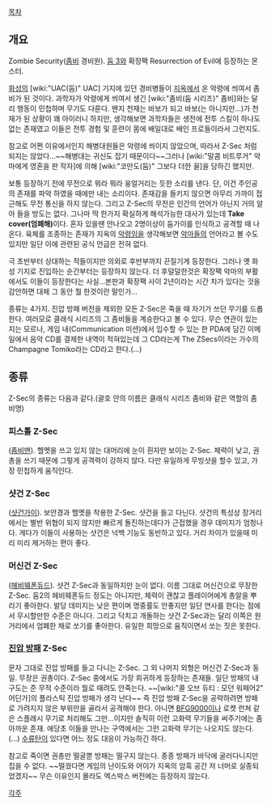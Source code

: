 [[목차]]
== 개요 ==
Zombie Security([[좀비]] 경비원). [[둠 3]]와 확장팩 Resurrection of Evil에 등장하는 몬스터.

[[화성]]의 [wiki:"UAC(둠)" UAC] 기지에 있던 경비병들이 [[지옥]]에서 온 악령에 씌여서 좀비가 된 것이다. 과학자가 악령에게 씌여서 생긴 [wiki:"좀비(둠 시리즈)" 좀비]와는 달리 행동이 민첩하며 무기도 다룬다. 왠지 천재는 바보가 되고 바보(는 아니지만...)가 천재가 된 상황이 꽤 아이러니 하지만, 생각해보면 과학자들은 생전에 전투 스킬이 하나도 없는 존재였고 이들은 전투 경험 및 훈련이 몸에 배일대로 배인 프로들이라서 그런지도. 

참고로 어쩐 이유에서인지 해병대원들은 악령에 씌이지 않았으며, 따라서 Z-Sec 처럼 되지는 않았다...~~해병대는 귀신도 잡기 때문이다~~그러나 [wiki:"말콤 비트루거" 악마에게 영혼을 판 작자]에 의해 [wiki:"코만도(둠)" 그보다 더한 꼴]을 당하긴 했지만. 

보통 등장하기 전에 무전으로 뭐라 뭐라 웅얼거리는 듯한 소리를 낸다. 단, 이건 주인공의 존재를 파악 하였을 때에만 내는 소리이다. 존재감을 들키지 않으면 아무리 가까이 접근해도 무전 통신을 하지 않는다. 그리고 Z-Sec의 무전은 인간의 언어가 아닌지 거의 알아 들을 방도는 없다. 그나마 딱 한가지 확실하게 해석가능한 대사가 있는데 '''Take cover(엄폐해)'''이다. 혼자 있을땐 안나오고 2명이상이 둠가이를 인식하고 공격할 때 나온다. 육체를 조종하는 존재가 지옥의 [[악령]]임을 생각해보면 [[악마]]들의 언어라고 볼 수도 있지만 일단 이에 관련된 공식 언급은 전혀 없다. 

극 초반부터 상대하는 적들이지만 의외로 후반부까지 끈질기게 등장한다. 그러나 옛 화성 기지로 진입하는 순간부터는 등장하지 않는다. 더 후덜덜한것은 확장팩 악마의 부활에서도 이들이 등장한다는 사실...본판과 확장팩 사이 2년이라는 시간 차가 있다는 것을 감안하면 대체 그 동안 뭘 한것이란 말인가...

종류는 4가지. 진압 방패 버전을 제외한 모든 Z-Sec은 죽을 때 자기가 쓰던 무기를 드롭한다. 여러모로 클래식 시리즈의 그 좀비들을 계승한다고 볼 수 있다. 무슨 연관이 있는지는 모르나, 게임 내(Communication 미션)에서 입수할 수 있는 한 PDA에 담긴 이메일에서 음악 CD를 결제한 내역이 적혀있는데 그 CD라는게 The ZSecs이라는 가수의 Champagne Tomiko라는 CD라고 한다.(…)

== 종류 ==
Z-Sec의 종류는 다음과 같다.(괄호 안의 이름은 클래식 시리즈 좀비와 같은 역할의 좀비명)

=== 피스톨 Z-Sec ===
([[좀비맨]]). 헬멧을 쓰고 있지 않는 대머리에 눈이 흰자만 보이는 Z-Sec. 체력이 낮고, 권총을 쓰기 때문에 그렇게 공격력이 강하지 않다. 다만 유일하게 무빙샷을 할수 있고, 가장 민첩하게 움직인다.

=== 샷건 Z-Sec ===
([[샷건가이]]). 보안경과 헬멧을 착용한 Z-Sec. 샷건을 들고 다닌다. 샷건의 특성상 장거리에서는 별반 위협이 되지 않지만 빠르게 돌진하는데다가 근접했을 경우 데미지가 엄청나다. 게다가 이들이 사용하는 샷건은 넉백 기능도 동반하고 있다. 거리 차이가 있을때 미리 미리 제거하는 편이 좋다.

=== 머신건 Z-Sec ===
([[헤비웨폰듀드]]). 샷건 Z-Sec과 동일하지만 눈이 없다. 이름 그대로 머신건으로 무장한 Z-Sec. 둠2의 헤비웨폰듀드 정도는 아니지만, 체력이 괜찮고 플레이어에게 총알을 뿌리기 좋아한다. 발당 데미지는 낮은 편이며 명중률도 안좋지만 일단 연사를 한다는 점에서 무시할만한 수준은 아니다. 그리고 닥치고 개돌하는 샷건 Z-Sec과는 달리 이쪽은 원거리에서 엄폐한 채로 쏘기를 좋아한다. 유일한 희망으로 움직이면서 쏘는 짓은 못한다. 

=== [[진압 방패]] Z-Sec ===
문자 그대로 진압 방패를 들고 다니는 Z-Sec. 그 외 나머지 외형은 머신건 Z-Sec과 동일. 무장은 권총이다. Z-Sec 중에서도 가장 희귀하게 등장하는 존재들. 일단 방패의 내구도는 준 무적 수준이라 뭘로 때려도 안죽는다. ~~[wiki:"콜 오브 듀티 : 모던 워페어2" 어딘가]의 플라스틱 진압 방패가 생각 난다~~ 즉 진압 방패 Z-Sec을 공략하려면 방패로 가려지지 않은 부위만을 골라서 공격해야 한다. 아니면 [[BFG9000]]이나 로켓 런쳐 같은 스플래시 무기로 처리해도 그만...이지만 솔직히 이런 고화력 무기들을 써주기에는 좀 아까운 존재. 애당초 이들을 만나는 구역에서는 그런 고화력 무기는 나오지도 않는다.(…) [[수류탄]]이 있다면 어느 정도 대응이 가능하긴 하다.

참고로 죽이면 권총만 떨굴뿐 방패는 떨구지 않는다. 종종 방패가 바닥에 굴러다니지만 집을 수 없다. ~~떨궜다면 게임의 난이도와 어이가 지옥의 암흑 공간 저 너머로 실종되었겠지~~ 무슨 이유인지 몰라도 엑스박스 버전에는 등장하지 않는다.

[[각주]] 
